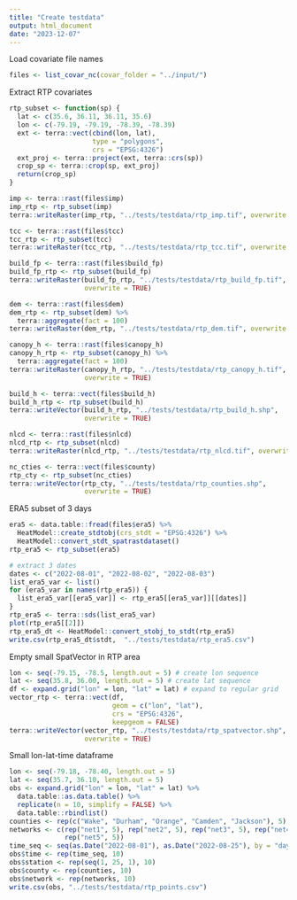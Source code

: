 ```yaml
---
title: "Create testdata"
output: html_document
date: "2023-12-07"
---
```


Load covariate file names

```r
files <- list_covar_nc(covar_folder = "../input/")
```

Extract RTP covariates 

```r
rtp_subset <- function(sp) {
  lat <- c(35.6, 36.11, 36.11, 35.6)
  lon <- c(-79.19, -79.19, -78.39, -78.39)
  ext <- terra::vect(cbind(lon, lat),
                     type = "polygons",
                     crs = "EPSG:4326")
  ext_proj <- terra::project(ext, terra::crs(sp))
  crop_sp <- terra::crop(sp, ext_proj)
  return(crop_sp)
}
```

```r
imp <- terra::rast(files$imp)
imp_rtp <- rtp_subset(imp)
terra::writeRaster(imp_rtp, "../tests/testdata/rtp_imp.tif", overwrite = TRUE)

tcc <- terra::rast(files$tcc)
tcc_rtp <- rtp_subset(tcc)
terra::writeRaster(tcc_rtp, "../tests/testdata/rtp_tcc.tif", overwrite = TRUE)

build_fp <- terra::rast(files$build_fp)
build_fp_rtp <- rtp_subset(build_fp)
terra::writeRaster(build_fp_rtp, "../tests/testdata/rtp_build_fp.tif",
                   overwrite = TRUE)

dem <- terra::rast(files$dem)
dem_rtp <- rtp_subset(dem) %>%
  terra::aggregate(fact = 100)
terra::writeRaster(dem_rtp, "../tests/testdata/rtp_dem.tif", overwrite = TRUE)

canopy_h <- terra::rast(files$canopy_h)
canopy_h_rtp <- rtp_subset(canopy_h) %>%
  terra::aggregate(fact = 100)
terra::writeRaster(canopy_h_rtp, "../tests/testdata/rtp_canopy_h.tif",
                   overwrite = TRUE)

build_h <- terra::vect(files$build_h)
build_h_rtp <- rtp_subset(build_h)
terra::writeVector(build_h_rtp, "../tests/testdata/rtp_build_h.shp",
                   overwrite = TRUE)

nlcd <- terra::rast(files$nlcd)
nlcd_rtp <- rtp_subset(nlcd)
terra::writeRaster(nlcd_rtp, "../tests/testdata/rtp_nlcd.tif", overwrite = TRUE)

nc_cties <- terra::vect(files$county)
rtp_cty <- rtp_subset(nc_cties)
terra::writeVector(rtp_cty, "../tests/testdata/rtp_counties.shp",
                   overwrite = TRUE)
```

ERA5 subset of 3 days

```r
era5 <- data.table::fread(files$era5) %>%
  HeatModel::create_stdtobj(crs_stdt = "EPSG:4326") %>%
  HeatModel::convert_stdt_spatrastdataset()
rtp_era5 <- rtp_subset(era5)

# extract 3 dates
dates <- c("2022-08-01", "2022-08-02", "2022-08-03")
list_era5_var <- list()
for (era5_var in names(rtp_era5)) {
  list_era5_var[[era5_var]] <- rtp_era5[[era5_var]][[dates]]
}
rtp_era5 <- terra::sds(list_era5_var)
plot(rtp_era5[[2]])
rtp_era5_dt <- HeatModel::convert_stobj_to_stdt(rtp_era5)
write.csv(rtp_era5_dt$stdt,  "../tests/testdata/rtp_era5.csv")
```


Empty small SpatVector in RTP area 

```r
lon <- seq(-79.15, -78.5, length.out = 5) # create lon sequence
lat <- seq(35.8, 36.00, length.out = 5) # create lat sequence
df <- expand.grid("lon" = lon, "lat" = lat) # expand to regular grid
vector_rtp <- terra::vect(df,
                          geom = c("lon", "lat"),
                          crs = "EPSG:4326",
                          keepgeom = FALSE)
terra::writeVector(vector_rtp, "../tests/testdata/rtp_spatvector.shp",
                   overwrite = TRUE)
```

Small lon-lat-time dataframe

```r
lon <- seq(-79.18, -78.40, length.out = 5)
lat <- seq(35.7, 36.10, length.out = 5)
obs <- expand.grid("lon" = lon, "lat" = lat) %>%
  data.table::as.data.table() %>%
  replicate(n = 10, simplify = FALSE) %>%
  data.table::rbindlist()
counties <- rep(c("Wake", "Durham", "Orange", "Camden", "Jackson"), 5)
networks <- c(rep("net1", 5), rep("net2", 5), rep("net3", 5), rep("net4", 5),
              rep("net5", 5))
time_seq <- seq(as.Date("2022-08-01"), as.Date("2022-08-25"), by = "day")
obs$time <- rep(time_seq, 10)
obs$station <- rep(seq(1, 25, 1), 10)
obs$county <- rep(counties, 10)
obs$network <- rep(networks, 10)
write.csv(obs, "../tests/testdata/rtp_points.csv")
```

